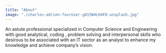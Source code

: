 ```yaml
---
title: "About"
image: "./charles-adrien-fournier-g815W4LH4F8-unsplash.jpg"
---
```



An astute professional specialized in Computer Science and Engineering with good analytical, coding , problem solving and interpersonal skills who desirous to be associated with an IT sector as an analyst to enhance my knowledge and achieve company’s vision. 

